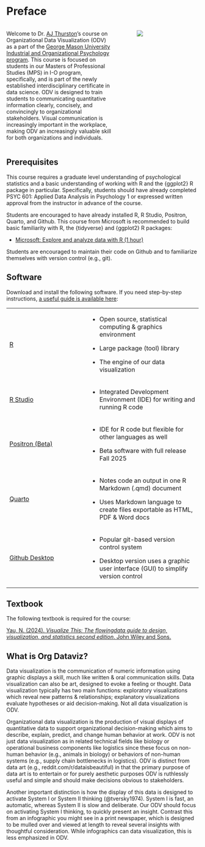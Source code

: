 # Preface {.unnumbered}



:::: {.columns}

::: {.column width="60%"}
Welcome to Dr. [AJ Thurston](https://ajthurston.com)'s course on Organizational Data Visualization (ODV) as a part of the [George Mason University Industrial and Organizational Psychology program](https://io.gmu.edu). This course is focused on students in our Masters of Professional Studies (MPS) in I-O program, specifically, and is part of the newly established interdisciplinary certificate in data science. ODV is designed to train students to communicating quantitative information clearly, concisely, and convincingly to organizational stakeholders. Visual communication is increasingly important in the workplace, making ODV an increasingly valuable skill for both organizations and individuals.
:::

::: {.column width="5%"}
:::

::: {.column width="35%"}
![](/images/cover.png)
:::

::::

## Prerequisites

This course requires a graduate level understanding of psychological statistics and a basic understanding of working with R and the {ggplot2} R package in particular. Specifically, students should have already completed PSYC 601: Applied Data Analysis in Psychology 1 or expressed written approval from the instructor in advance of the course.

Students are encouraged to have already installed R, R Studio, Positron, Quarto, and Github. This course from Microsoft is recommended to build basic familiarity with R, the {tidyverse} and {ggplot2} R packages:

- [Microsoft: Explore and analyze data with R (1 hour)](https://learn.microsoft.com/en-us/training/modules/explore-analyze-data-with-r/)

Students are encouraged to maintain their code on Github and to familiarize themselves with version control (e.g., git).

## Software

Download and install the following software. If you need step-by-step instructions, [a useful guide is available here](https://smithcollege-sds.github.io/sds100/setup_mac.html):

+------------------------------------------------------------+-------------------------------------------------------------------------------------+
| [R](https://cran.rstudio.com/)                             | -   Open source, statistical computing & graphics environment                       |
|                                                            |                                                                                     |
|                                                            | -   Large package (tool) library                                                    |
|                                                            |                                                                                     |
|                                                            | -   The engine of our data visualization                                            |
+------------------------------------------------------------+-------------------------------------------------------------------------------------+
| [R Studio](https://posit.co/download/rstudio-desktop/)     | -   Integrated Development Environment (IDE) for writing and running R code         |
+------------------------------------------------------------+-------------------------------------------------------------------------------------+
| [Positron (Beta)](https://positron.posit.co/download.html) | -   IDE for R code but flexible for other languages as well                         |
|                                                            |                                                                                     |
|                                                            | -   Beta software with full release Fall 2025                                       |
+------------------------------------------------------------+-------------------------------------------------------------------------------------+
| [Quarto](https://quarto.org/docs/get-started/)             | -   Notes code an output in one R Markdown (.qmd) document                          |
|                                                            |                                                                                     |
|                                                            | -   Uses Markdown language to create files exportable as HTML, PDF & Word docs      |
+------------------------------------------------------------+-------------------------------------------------------------------------------------+
| [Github Desktop](https://github.com)                       | -   Popular git-based version control system                                        |
|                                                            |                                                                                     |
|                                                            | -   Desktop version uses a graphic user interface (GUI) to simplify version control |
+------------------------------------------------------------+-------------------------------------------------------------------------------------+

## Textbook

The following textbook is required for the course:

[Yau, N. (2024). *Visualize This: The flowingdata guide to design, visualization, and statistics second edition*. John Wiley and Sons.](https://www.amazon.com/Visualize-This-FlowingData-Visualization-Statistics-dp-1394214863/dp/1394214863)

## What is Org Dataviz?

Data visualization is the communication of numeric information using graphic displays a skill, much like written & oral communication skills. Data visualization can also be art, designed to evoke a feeling or thought. Data visualization typically has two main functions: exploratory visualizations which reveal new patterns & relationships; explanatory visualizations evaluate hypotheses or aid decision-making. Not all data visualization is ODV.

Organizational data visualization is the production of visual displays of quantitative data to support organizational decision-making which aims to describe, explain, predict, and change human behavior at work. ODV is not just data visualization as in related technical fields like biology or operational business components like logistics since these focus on non-human behavior (e.g., animals in biology) or behaviors of non-human systems (e.g., supply chain bottlenecks in logistics). ODV is distinct from data art (e.g., reddit.com/r/dataisbeautiful) in that the primary purpose of data art is to entertain or for purely aesthetic purposes ODV is ruthlessly useful and simple and should make decisions obvious to stakeholders.

Another important distinction is how the display of this data is designed to activate System I or System II thinking (@tversky1974). System I is fast, an automatic, whereas System II is slow and deliberate. Our ODV should focus on activating System I thinking, to quickly present an insight. Contrast this from an infographic you might see in a print newspaper, which is designed to be mulled over and viewed at length to reveal several insights with thoughtful consideration. While infographics can data visualization, this is less emphasized in ODV.